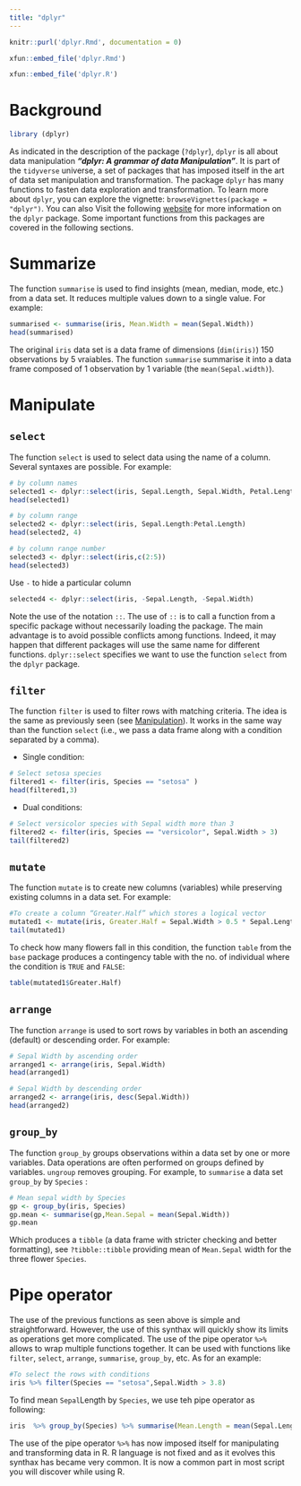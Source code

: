 ```yaml
---
title: "dplyr"
---
```


```r
knitr::purl('dplyr.Rmd', documentation = 0)
```


```r
xfun::embed_file('dplyr.Rmd')
```


```r
xfun::embed_file('dplyr.R')
```

# Background

```r
library (dplyr)
```

As indicated in the description of the package (`?dplyr`), `dplyr` is all about data manipulation **_"dplyr: A grammar of data Manipulation"_**. It is part of the `tidyverse` universe, a set of packages that has imposed itself in the art of data set manipulation and transformation. The package `dplyr` has many functions to fasten  data exploration and transformation. To learn more about `dplyr`, you can explore the vignette: `browseVignettes(package = "dplyr")`. You can also Visit the following [website](https://dplyr.tidyverse.org/) for more information on the `dplyr` package. Some important functions from this packages are covered in the following sections.


# Summarize

The function `summarise` is used to find insights (mean, median, mode, etc.) from a data set. It reduces multiple values down to a single value. For example:

```r
summarised <- summarise(iris, Mean.Width = mean(Sepal.Width))
head(summarised)
```

The original `iris` data set is a data frame of dimensions (`dim(iris)`) 150 observations by 5 vraiables. The function `summarise` summarise it into a data frame composed of 1 observation by 1 variable (the `mean(Sepal.width)`).

# Manipulate

## `select`

The function `select` is used to select data using the name of a column. Several syntaxes are possible. For example:

```r
# by column names
selected1 <- dplyr::select(iris, Sepal.Length, Sepal.Width, Petal.Length)
head(selected1) 

# by column range
selected2 <- dplyr::select(iris, Sepal.Length:Petal.Length)
head(selected2, 4)

# by column range number
selected3 <- dplyr::select(iris,c(2:5))
head(selected3)
```

Use `-` to hide a particular column

```r
selected4 <- dplyr::select(iris, -Sepal.Length, -Sepal.Width)
```

Note the use of the notation `::`. The use of `::` is to call a function from a specific package without necessarily loading the package. The main advantage is to avoid possible conflicts among functions. Indeed, it may happen that different packages will use the same name for different functions. `dplyr::select` specifies we want to use the function `select` from the `dplyr` package.


## `filter`

The function `filter` is used to filter rows with matching criteria. The idea is the same as  previously seen (see [Manipulation](./manipulation.html)). It works in the same way than the function `select` (i.e., we pass a data frame along with a condition separated by a comma). 

- Single condition:

```r
# Select setosa species
filtered1 <- filter(iris, Species == "setosa" )
head(filtered1,3)
```

- Dual conditions:

```r
# Select versicolor species with Sepal width more than 3
filtered2 <- filter(iris, Species == "versicolor", Sepal.Width > 3)
tail(filtered2)
```

## `mutate`

The function `mutate` is to create new columns (variables) while preserving existing columns in a data set. For example:

```r
#To create a column “Greater.Half” which stores a logical vector
mutated1 <- mutate(iris, Greater.Half = Sepal.Width > 0.5 * Sepal.Length)
tail(mutated1)
```

To check how many flowers fall in this condition, the function `table` from the `base` package produces a contingency table with the no. of individual where the condition is `TRUE` and `FALSE`:

```r
table(mutated1$Greater.Half)
```

## `arrange`

The function `arrange` is used to sort rows by variables in both an ascending (default) or descending order. For example:

```r
# Sepal Width by ascending order
arranged1 <- arrange(iris, Sepal.Width)
head(arranged1)

# Sepal Width by descending order
arranged2 <- arrange(iris, desc(Sepal.Width))
head(arranged2)
```

## `group_by`

The function `group_by` groups observations within a data set by one or more variables. Data operations are often performed on groups defined by variables. `ungroup` removes grouping. For example, to `summarise`  a data set `group_by` by `Species` :

```r
# Mean sepal width by Species
gp <- group_by(iris, Species)
gp.mean <- summarise(gp,Mean.Sepal = mean(Sepal.Width))
gp.mean
```

Which produces a `tibble` (a data frame with stricter checking and better formatting), see `?tibble::tibble` providing mean of `Mean.Sepal` width for the three flower `Species`.

# Pipe operator


The use of the previous functions as seen above is simple and straightforward. However, the use of this synthax will quickly show its limits as operations get more complicated. The use of the pipe operator `%>%` allows to wrap multiple functions together. It can be used with functions like `filter`, `select`, `arrange`, `summarise`, `group_by`, etc. As for  an example:

```r
#To select the rows with conditions
iris %>% filter(Species == "setosa",Sepal.Width > 3.8)
```

To find mean `Sepal`Length by `Species`, we use teh pipe operator as following:

```r
iris  %>% group_by(Species) %>% summarise(Mean.Length = mean(Sepal.Length))
```

The use of the pipe operator `%>%` has now imposed itself for manipulating and transforming data in R. R language is not fixed and as it evolves this synthax has became very common. It is now a common part in most script you will discover while using R.
